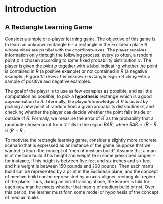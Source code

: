 \mainmatter

# Introduction

## A Rectangle Learning Game

Consider a simple one-player learning game.
The objective of this game is to learn an unknown rectangle $R$ -- a
rectangle in the Euclidean plane $\mathbb{R}$ whose sides are parallel
with the coordinate axes.
The player receives information only through the following process: every
so often, a random point $p$ is chosen according to some fixed probability
distribution $\mathcal{D}$.
The player is given the point $p$ together with a label indicating whether 
the point is contained in $R$ (a positive example) or not contained in $R$ (a negative example).
Figure 1.1 shows the unknown rectangle region R along with a sample of
positive and negative examples.

The goal of the player is to use as few examples as possible, and as
little computation as possible, to pick a **hypothesis** rectangle which
is a good approximation to $R$.
Informally, the player's knowledge of $R$ is tested by picking a new point
at random from a given probability distribution $\mathcal{D}$,
and checking whether the player can decide whether the point falls inside
or outside of $R$.
Formally, we measure the error of $R^{\prime}$ as the probability that a
randomly chosen point from $\mathcal{D}$ falls in the region $R \Delta
R^{\prime}$, where $R\Delta R^{\prime} = (R-R^{\prime} \cup
(R^{\prime}-R)$.

To motivate the rectangle learning game, consider a slightly more
concrete scenario that is expressed as an instance of the game.
Suppose that we wanted to learn the concept of "men of medium build".
Assume that a man is of medium build if his height and weight lie in some
prescribed ranges -- for instance, if his height is between five feet and six
inches and six feet and his weight is between 150 pounds and 200 pounds.
Then each man's build can be represented by a point in the Euclidean
plane, and the concept of medium build can be represented by an
axis-aligned rectangular region of the plane.
Thus, during an initial training phase, the learner is told for each new
man he meets whether that man is of medium build or not.
Over this period, the learner must form some model or hypothesis of the
concept of medium build.
